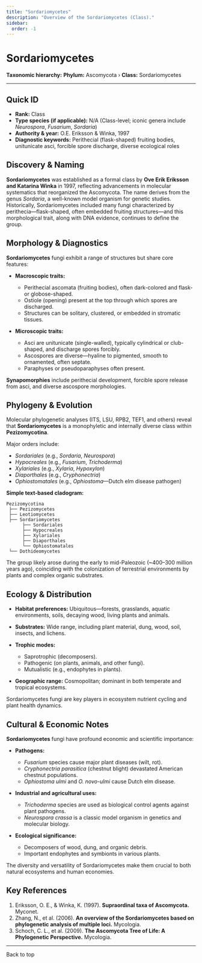 ```yaml
---
title: "Sordariomycetes"
description: "Overview of the Sordariomycetes (Class)."
sidebar:
  order: -1
---
```



# Sordariomycetes <Badge variant="note" text="Class" />

**Taxonomic hierarchy:** **Phylum:** Ascomycota › **Class:** Sordariomycetes

---

## Quick ID
* **Rank:** Class  
* **Type species (if applicable):** N/A (Class-level; iconic genera include _Neurospora_, _Fusarium_, _Sordaria_)  
* **Authority & year:** O.E. Eriksson & Winka, 1997  
* **Diagnostic keywords:** Perithecial (flask-shaped) fruiting bodies, unitunicate asci, forcible spore discharge, diverse ecological roles  

## Discovery & Naming
**Sordariomycetes** was established as a formal class by **Ove Erik Eriksson and Katarina Winka** in 1997, reflecting advancements in molecular systematics that reorganized the Ascomycota. The name derives from the genus _Sordaria_, a well-known model organism for genetic studies. Historically, Sordariomycetes included many fungi characterized by perithecia—flask-shaped, often embedded fruiting structures—and this morphological trait, along with DNA evidence, continues to define the group.

## Morphology & Diagnostics
**Sordariomycetes** fungi exhibit a range of structures but share core features:

- **Macroscopic traits:**
  - Perithecial ascomata (fruiting bodies), often dark-colored and flask- or globose-shaped.
  - Ostiole (opening) present at the top through which spores are discharged.
  - Structures can be solitary, clustered, or embedded in stromatic tissues.

- **Microscopic traits:**
  - Asci are unitunicate (single-walled), typically cylindrical or club-shaped, and discharge spores forcibly.
  - Ascospores are diverse—hyaline to pigmented, smooth to ornamented, often septate.
  - Paraphyses or pseudoparaphyses often present.

**Synapomorphies** include perithecial development, forcible spore release from asci, and diverse ascospore morphologies.

## Phylogeny & Evolution
Molecular phylogenetic analyses (ITS, LSU, RPB2, TEF1, and others) reveal that **Sordariomycetes** is a monophyletic and internally diverse class within **Pezizomycotina**.

Major orders include:

- _Sordariales_ (e.g., _Sordaria_, _Neurospora_)
- _Hypocreales_ (e.g., _Fusarium_, _Trichoderma_)
- _Xylariales_ (e.g., _Xylaria_, _Hypoxylon_)
- _Diaporthales_ (e.g., _Cryphonectria_)
- _Ophiostomatales_ (e.g., _Ophiostoma_—Dutch elm disease pathogen)

**Simple text-based cladogram:**
```
Pezizomycotina
 ├── Pezizomycetes
 ├── Leotiomycetes
 ├── Sordariomycetes
      ├── Sordariales
      ├── Hypocreales
      ├── Xylariales
      ├── Diaporthales
      └── Ophiostomatales
 └── Dothideomycetes
```
The group likely arose during the early to mid-Paleozoic (~400–300 million years ago), coinciding with the colonization of terrestrial environments by plants and complex organic substrates.

## Ecology & Distribution
- **Habitat preferences:** Ubiquitous—forests, grasslands, aquatic environments, soils, decaying wood, living plants and animals.
- **Substrates:** Wide range, including plant material, dung, wood, soil, insects, and lichens.
- **Trophic modes:**
  - Saprotrophic (decomposers).
  - Pathogenic (on plants, animals, and other fungi).
  - Mutualistic (e.g., endophytes in plants).

- **Geographic range:** Cosmopolitan; dominant in both temperate and tropical ecosystems.

Sordariomycetes fungi are key players in ecosystem nutrient cycling and plant health dynamics.

## Cultural & Economic Notes
**Sordariomycetes** fungi have profound economic and scientific importance:

- **Pathogens:**
  - _Fusarium_ species cause major plant diseases (wilt, rot).
  - _Cryphonectria parasitica_ (chestnut blight) devastated American chestnut populations.
  - _Ophiostoma ulmi_ and _O. novo-ulmi_ cause Dutch elm disease.

- **Industrial and agricultural uses:**
  - _Trichoderma_ species are used as biological control agents against plant pathogens.
  - _Neurospora crassa_ is a classic model organism in genetics and molecular biology.

- **Ecological significance:**
  - Decomposers of wood, dung, and organic debris.
  - Important endophytes and symbionts in various plants.

The diversity and versatility of Sordariomycetes make them crucial to both natural ecosystems and human economies.

## Key References
1. Eriksson, O. E., & Winka, K. (1997). **Supraordinal taxa of Ascomycota.** Myconet.  
2. Zhang, N., et al. (2006). **An overview of the Sordariomycetes based on phylogenetic analysis of multiple loci.** Mycologia.  
3. Schoch, C. L., et al. (2009). **The Ascomycota Tree of Life: A Phylogenetic Perspective.** Mycologia.  

---

<LinkButton href="#top" variant="minimal" icon="arrow-up">
  Back to top
</LinkButton>
